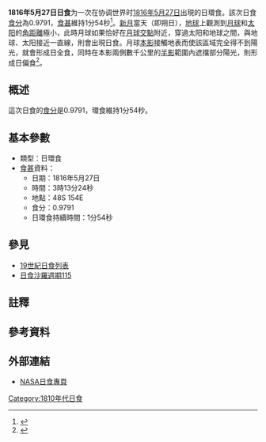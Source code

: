 {{Infobox Solar eclipse
| Year        = 1816
| Month       = 5
| Day         = 27
| Type        = 日環食
| Image       = SE1816May27A.gif
| Image size  = 200px
| Image intro = 1816年5月27日日環食路徑圖
  <!--   日食資料   -->
| Gamma       = -0.9492
| Mag         = 0.9791
| Saros       = [[日食沙羅週期115|115]]
| Saros total = 
| Saros seq   = 
  <!--     食甚     -->
| Duration    = 1分54秒
| Location    = 
| Coords      = 
| Width       = 238公里
  <!--   開始時間   -->
| Partial     = 
| Start type  = 
| Centre      = 
| Greatest    = 03:13:24
  <!--     倒數     -->
| hour        = 03
| minute      = 13
| second      = 24
| Duration_s  = 
}}
'''1816年5月27日日食'''为一次在协调世界时[[1816年|1816年]][[5月27日|5月27日]]出現的日環食。該次日食[[食分|食分]]為0.9791，[[食甚|食甚]]維持1分54秒<ref name="nasa_catalog_list">{{cite web |url=http://eclipse.gsfc.nasa.gov/SEcat5/SE1801-1900.html |title=Catalog of Solar Eclipses: 1801 to 1900 |language=en |publisher=[[NASA|NASA]] |accessdate=2009-07-26 |archiveurl=https://web.archive.org/web/20150112204733/http://eclipse.gsfc.nasa.gov/SEcat5/SE1801-1900.html |archivedate=2015-01-12 |deadurl=no }}</ref>。[[新月|新月]]當天（即朔日），[[地球|地球]]上觀測到[[月球|月球]]和[[太阳|太阳]]的[[角距離|角距離]]極小，此時月球如果恰好在[[月球交點|月球交點]]附近，穿過太阳和地球之間，與地球、太阳接近一直線，則會出現日食。月球[[本影|本影]]接觸地表而使該區域完全得不到陽光，就會形成日全食，同時在本影兩側數千公里的[[半影|半影]]範圍內遮擋部分陽光，則形成日偏食<ref name="astron">{{cite web |author=樊忠玉 |title=日（月）食 |url=http://www.astron.ac.cn/bencandy-51-1630-1.htm |publisher=中国天文科普网 |archiveurl=https://web.archive.org/web/20140917080048/http://www.astron.ac.cn/bencandy-51-1630-1.htm |archivedate=2014-09-17 |deadurl=no |date=2010-01-23 |accessdate=2015-08-04 |language=zh-cn }}</ref>。

== 概述 ==
這次日食的[[食分|食分]]是0.9791，環食維持1分54秒。

== 基本參數 ==
{{NoteUTC}}
* 類型：日環食
*[[食甚|食甚]]資料：
** 日期：1816年5月27日
** 時間：3時13分24秒 
** 地點：48S 154E
** 食分：0.9791
** 日環食持續時間：1分54秒

== 參見 ==
{{日食主題}}
* [[19世紀日食列表|19世紀日食列表]]
* [[日食沙羅週期115|日食沙羅週期115]]

== 註釋 ==
{{NoteFoot}}

== 參考資料 ==
{{reflist}}

== 外部連結 ==
* [http://eclipse.gsfc.nasa.gov/solar.html NASA日食專頁]{{Wayback|url=http://eclipse.gsfc.nasa.gov/solar.html |date=20190108200537 }}{{en icon}}

{{日食}}

[[Category:1810年代日食|Category:1810年代日食]]

{{Eclipse-stub}}